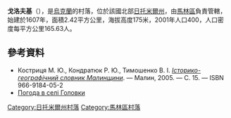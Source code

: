 {{coord|50|50|23|N|29|8|0|E|scale:30000|display=title}}

'''戈洛夫基'''（{{lang-uk|Головки}}），是[[烏克蘭|烏克蘭]]的村落，位於該國北部[[日托米爾州|日托米爾州]]，由[[馬林區|馬林區]]負責管轄，始建於1607年，面積2.42平方公里，海拔高度175米，2001年人口400，人口密度每平方公里165.63人。

==參考資料==
* Костриця М. Ю., Кондратюк Р. Ю., Тимошенко В. І. [https://web.archive.org/web/20131212002025/http://www.malyn-rayrada.org.ua/attachments/004_history%20malyn%20region1.PDF ''Історико-географічний словник Малинщини'']. — Малин, 2005. — С. 15. — ISBN 966-9184-05-2 
* [http://weather.in.ua/ua/zhitomirskaja/5382 Погода в селі Головки] {{Wayback|url=http://weather.in.ua/ua/zhitomirskaja/5382 |date=20111219151946 }}

{{DEFAULTSORT:Головки}}
[[Category:日托米爾州村落|Category:日托米爾州村落]]
[[Category:馬林區村落|Category:馬林區村落]]


{{Zhytomyr-geo-stub}}